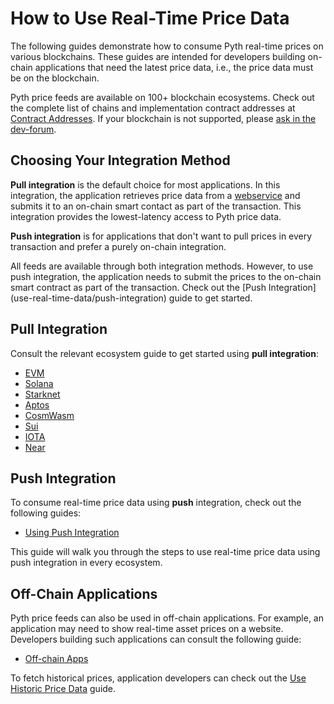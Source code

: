 
# How to Use Real-Time Price Data

The following guides demonstrate how to consume Pyth real-time prices on various blockchains.
These guides are intended for developers building on-chain applications that need the latest price data, i.e., the price data must
be on the blockchain.

Pyth price feeds are available on 100+ blockchain ecosystems.
Check out the complete list of chains and implementation contract addresses at [Contract Addresses](contract-addresses).
If your blockchain is not supported, please [ask in the dev-forum](https://dev-forum.pyth.network/latest).

## Choosing Your Integration Method

**Pull integration** is the default choice for most applications. In this integration, the application retrieves price data from a [webservice](./how-pyth-works/hermes) and submits it to
an on-chain smart contact as part of the transaction. This integration provides the lowest-latency access to Pyth price data.

**Push integration** is for applications that don't want to pull prices in every transaction and prefer a purely on-chain integration.

<Callout type="info">
  All feeds are available through both integration methods. However, to
  use push integration, the application needs to submit the prices to the
  on-chain smart contract as part of the transaction. Check out the [Push
  Integration](use-real-time-data/push-integration) guide to get started.
</Callout>

## Pull Integration

Consult the relevant ecosystem guide to get started using **pull integration**:

- [EVM](use-real-time-data/pull-integration/evm)
- [Solana](use-real-time-data/pull-integration/solana)
- [Starknet](use-real-time-data/pull-integration/starknet)
- [Aptos](use-real-time-data/pull-integration/aptos.md)
- [CosmWasm](use-real-time-data/pull-integration/cosmwasm.md)
- [Sui](use-real-time-data/pull-integration/sui.md)
- [IOTA](use-real-time-data/pull-integration/iota.md)
- [Near](use-real-time-data/pull-integration/near.md)

## Push Integration

To consume real-time price data using **push** integration, check out the following guides:

- [Using Push Integration](use-real-time-data/push-integration)

This guide will walk you through the steps to use real-time price data using push integration in every ecosystem.

## Off-Chain Applications

Pyth price feeds can also be used in off-chain applications.
For example, an application may need to show real-time asset prices on a website.
Developers building such applications can consult the following guide:

- [Off-chain Apps](use-real-time-data/off-chain.md)

To fetch historical prices, application developers can check out the [Use Historic Price Data](use-historic-price-data) guide.
